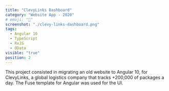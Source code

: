 ```yaml
---
title: "ClevyLinks Dashboard"
category: "Website App - 2020"
# emoji: "📓"
screenshot: "./clevy-links-dashboard.png"
tags:
  - Angular 10
  - TypeScript
  - RxJS
  - OData
visible: "true"
position: 2
---
```


This project consisted in migrating an old website to Angular 10, for ClevyLinks, a global logistics
company that tracks +200,000 of packages a day. The Fuse template for Angular was used for the UI.
